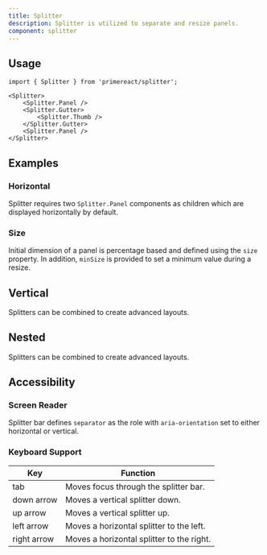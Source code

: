 ```yaml
---
title: Splitter
description: Splitter is utilized to separate and resize panels.
component: splitter
---
```


## Usage

```tsx
import { Splitter } from 'primereact/splitter';
```

```tsx
<Splitter>
    <Splitter.Panel />
    <Splitter.Gutter>
        <Splitter.Thumb />
    </Splitter.Gutter>
    <Splitter.Panel />
</Splitter>
```

## Examples

### Horizontal

Splitter requires two `Splitter.Panel` components as children which are displayed horizontally by default.

<DocComponentViewer name="splitter:horizontal-demo" />

### Size

Initial dimension of a panel is percentage based and defined using the `size` property. In addition, `minSize` is provided to set a minimum value during a resize.

<DocComponentViewer name="splitter:size-demo" />

## Vertical

Splitters can be combined to create advanced layouts.

<DocComponentViewer name="splitter:vertical-demo" />

## Nested

Splitters can be combined to create advanced layouts.

<DocComponentViewer name="splitter:nested-demo" />

## Accessibility

### Screen Reader

Splitter bar defines `separator` as the role with `aria-orientation` set to either horizontal or vertical.

### Keyboard Support

| Key         | Function                                  |
| ----------- | ----------------------------------------- |
| tab         | Moves focus through the splitter bar.     |
| down arrow  | Moves a vertical splitter down.           |
| up arrow    | Moves a vertical splitter up.             |
| left arrow  | Moves a horizontal splitter to the left.  |
| right arrow | Moves a horizontal splitter to the right. |
